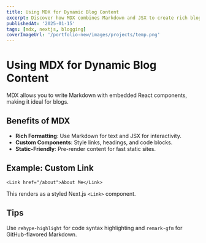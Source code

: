 ```yaml
---
title: Using MDX for Dynamic Blog Content
excerpt: Discover how MDX combines Markdown and JSX to create rich blog posts.
publishedAt: '2025-01-15'
tags: [mdx, nextjs, blogging]
coverImageUrl: '/portfolio-new/images/projects/temp.png'
---
```


# Using MDX for Dynamic Blog Content

MDX allows you to write Markdown with embedded React components, making it ideal for blogs.

## Benefits of MDX

- **Rich Formatting**: Use Markdown for text and JSX for interactivity.
- **Custom Components**: Style links, headings, and code blocks.
- **Static-Friendly**: Pre-render content for fast static sites.

## Example: Custom Link

```mdx
<Link href="/about">About Me</Link>
```

This renders as a styled Next.js `<Link>` component.

## Tips

Use `rehype-highlight` for code syntax highlighting and `remark-gfm` for GitHub-flavored Markdown.
